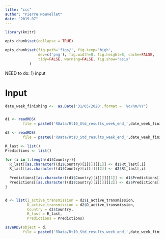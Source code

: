 ```yaml
---
title: "ccc"
author: "Pierre Nouvellet"
date: "2019-07"
---
```


```r
library(knitr)

opts_chunk$set(collapse = TRUE)

opts_chunk$set(fig.path='figs/', fig.keep='high', 
               dev=c('png'), fig.width=8, fig.height=8, cache=FALSE,
               tidy=FALSE, warning=FALSE, fig.show="asis"
 	       )

```


NEED to do:
1) input

# Input

```r

date_week_finishing <-  as.Date('31/05/2020',format = '%d/%m/%Y')


d1 <- readRDS(
        file = paste0('RData/RtI0_Std_results_week_end_',date_week_finishing,'.SI1.rds' ))

d2 <- readRDS(
        file = paste0('RData/RtI0_Std_results_week_end_',date_week_finishing,'.SI2.rds' ))


```

```r


R_last <- list()
Predictions <- list()

for (i in 1:length(d1$Country)){
  R_last[[as.character((d1$Country)[i])]][[1]] <- d1$Rt_last[,i]
  R_last[[as.character((d1$Country)[i])]][[2]] <- d2$Rt_last[,i]
  
  Predictions[[as.character((d1$Country)[i])]][[1]] <- d1$Predictions[[i]]
  Predictions[[as.character((d1$Country)[i])]][[2]] <- d2$Predictions[[i]]
}


d <- list(I_active_transmission = d2$I_active_transmission,
          D_active_transmission = d2$D_active_transmission,
          Country = d2$Country,
          R_last = R_last,
          Predictions = Predictions)

saveRDS(object = d,
        file = paste0('RData/RtI0_Std_results_week_end_',date_week_finishing,'.rds' ))

```